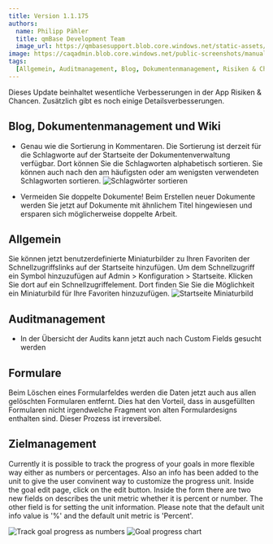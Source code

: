 ---
title: Version 1.1.175
authors:
  name: Philipp Pähler
  title: qmBase Development Team
  image_url: https://qmbasesupport.blob.core.windows.net/static-assets/img/persons/paehler_round.png
image: https://caqadmin.blob.core.windows.net/public-screenshots/manual-screenshots/Screenshot2022-06-29_connectionModal.png
tags:
  [Allgemein, Auditmanagement, Blog, Dokumentenmanagement, Risiken & Chancen]
---

Dieses Update beinhaltet wesentliche Verbesserungen in der App Risiken & Chancen.
Zusätzlich gibt es noch einige Detailsverbesserungen.

<!--truncate-->

## Blog, Dokumentenmanagement und Wiki

- Genau wie die Sortierung in Kommentaren. Die Sortierung ist derzeit für die Schlagworte auf der Startseite der Dokumentenverwaltung verfügbar.
  Dort können Sie die Schlagworten alphabetisch sortieren.
  Sie können auch nach den am häufigsten oder am wenigsten verwendeten Schlagworten sortieren.
  ![Schlagwörter sortieren](https://caqadmin.blob.core.windows.net/public-screenshots/manual-screenshots/SortingTagsInDocumentManagement.png)

- Vermeiden Sie doppelte Dokumente! Beim Erstellen neuer Dokumente werden Sie jetzt auf Dokumente mit ähnlichem Titel hingewiesen und ersparen sich möglicherweise doppelte Arbeit.

## Allgemein

Sie können jetzt benutzerdefinierte Miniaturbilder zu Ihren Favoriten der Schnellzugriffslinks auf der Startseite hinzufügen.
Um dem Schnellzugriff ein Symbol hinzuzufügen auf Admin > Konfiguration > Startseite.
Klicken Sie dort auf ein Schnellzugriffelement.
Dort finden Sie Sie die Möglichkeit ein Miniaturbild für Ihre Favoriten hinzuzufügen.
![Startseite Miniaturbild](https://caqadmin.blob.core.windows.net/public-screenshots/manual-screenshots/Screenshot2022-07-25_startpage_favorite_thumbnail.png)

## Auditmanagement

- In der Übersicht der Audits kann jetzt auch nach Custom Fields gesucht werden

## Formulare

Beim Löschen eines Formularfeldes werden die Daten jetzt auch aus allen gelöschten Formularen entfernt.
Dies hat den Vorteil, dass in ausgefüllten Formularen nicht irgendwelche Fragment von alten Formulardesigns enthalten sind.
Dieser Prozess ist irreversibel.

## Zielmanagement

Currently it is possible to track the progress of your goals in more flexible way either as numbers or percentages.
Also an info has been added to the unit to give the user convinent way to customize the progress unit.
Inside the goal edit page, click on the edit button.
Inside the form there are two new fields on describes the unit metric whether it is percent or number.
The other field is for setting the unit information.
Please note that the default unit info value is '%' and the default unit metric is 'Percent'.

![Track goal progress as numbers](https://caqadmin.blob.core.windows.net/public-screenshots/manual-screenshots/trackGoalProgressAsNumbers.png)
![Goal progress chart](https://caqadmin.blob.core.windows.net/public-screenshots/manual-screenshots/GoalProgressChart.png)

